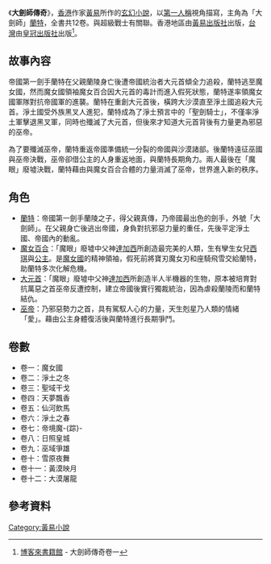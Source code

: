 《'''大劍師傳奇'''》，[[香港|香港]]作家[[黃易_(香港)|黃易]]所作的[[玄幻小說|玄幻小說]]，以[[第一人稱|第一人稱]]視角描寫，主角為「大劍師」[[蘭特_(黃易)|蘭特]]，全書共12卷。與超級戰士有關聯。香港地區由[[黄易#黄易出版社|黃易出版社]]出版，[[台灣|台灣]]由[[皇冠出版社|皇冠出版社]]出版<ref>[http://www.books.com.tw/exep/prod/booksfile.php?item=0010003123 博客來書籍館]{{Dead link|date=2018年9月 |bot=InternetArchiveBot |fix-attempted=yes }} - 大劍師傳奇卷一</ref>。

== 故事內容 ==
帝國第一劍手蘭特在父親蘭陵身亡後遭帝國統治者大元首傾全力追殺，蘭特逃至魔女國，然而魔女國領袖魔女百合因大元首的毒計而進入假死狀態，蘭特遂率領魔女國軍隊對抗帝國軍的進襲。蘭特在重創大元首後，橫跨大沙漠直至淨土國追殺大元首。淨土國受外族黑叉人進犯，蘭特成為了淨土預言中的「聖劍騎士」，不僅率淨土軍擊退黑叉軍，同時也殲滅了大元首，但後來才知道大元首背後有力量更為邪惡的巫帝。

為了要殲滅巫帝，蘭特重返帝國準備統一分裂的帝國與沙漠諸部。後蘭特遠征巫國與巫帝決戰，巫帝卻借公主的人身重返地面，與蘭特長期角力。兩人最後在「魔眼」廢墟決戰，蘭特藉由與魔女百合合體的力量消滅了巫帝，世界進入新的秩序。

== 角色 ==
*[[蘭特_(黃易)|蘭特]]：帝國第一劍手蘭陵之子，得父親真傳，乃帝國最出色的劍手，外號「大劍師」。在父親身亡後逃出帝國，身負對抗邪惡力量的重任，先後平定淨土國、帝國內的動亂。
*[[魔女百合|魔女百合]]：「魔眼」廢墟中父神[[達加西|達加西]]所創造最完美的人類，生有孿生女兒[[西琪|西琪]]與[[公主|公主]]。是[[魔女國|魔女國]]的精神領袖，假死前將寶刃魔女刃和座騎飛雪交給蘭特，助蘭特多次化解危機。
*[[大元首|大元首]]：「魔眼」廢墟中父神[[達加西|達加西]]所創造半人半機器的生物，原本被培育對抗萬惡之首巫帝反遭控制，建立帝國後實行獨裁統治，因為虐殺蘭陵而和蘭特結仇。
*[[巫帝|巫帝]]：乃邪惡勢力之首，具有駕馭人心的力量，天生剋星乃人類的情緒「愛」。藉由公主身體復活後與蘭特進行長期爭鬥。

== 卷數 ==
* 卷一：魔女國
* 卷二：淨土之冬
* 卷三：聖域干戈
* 卷四：天夢飄香
* 卷五：仙河飲馬
* 卷六：淨土之春
* 卷七：帝境魔-{踪}-
* 卷八：日照皇城
* 卷九：巫域爭雄
* 卷十：雪原夜舞
* 卷十一：黃漠映月
* 卷十二：大漠屠龍

==參考資料==
{{reflist}}

{{黃易作品}}

[[Category:黃易小說|Category:黃易小說]]